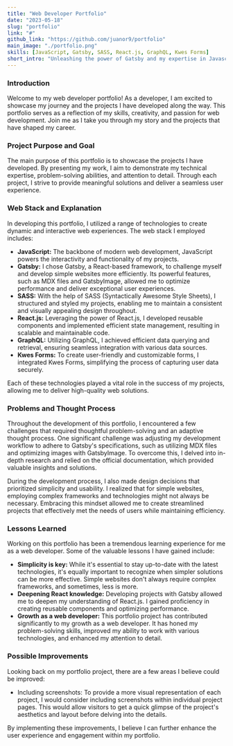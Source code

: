 ---
title: "Web Developer Portfolio"
date: "2023-05-18"
slug: "portfolio"
link: "#"
github_link: "https://github.com/juanor9/portfolio"
main_image: "./portfolio.png"
skills: [JavaScript, Gatsby, SASS, React.js, GraphQL, Kwes Forms]
short_intro: "Unleashing the power of Gatsby and my expertise in Javascript, Gatsby, SASS, and responsive web design. Step into a visually captivating world where innovation meets stunning aesthetics, showcasing my skills as a frontend developer."
---
### Introduction

Welcome to my web developer portfolio! As a developer, I am excited to showcase my journey and the projects I have developed along the way. This portfolio serves as a reflection of my skills, creativity, and passion for web development. Join me as I take you through my story and the projects that have shaped my career.

### Project Purpose and Goal

The main purpose of this portfolio is to showcase the projects I have developed. By presenting my work, I aim to demonstrate my technical expertise, problem-solving abilities, and attention to detail. Through each project, I strive to provide meaningful solutions and deliver a seamless user experience.

### Web Stack and Explanation

In developing this portfolio, I utilized a range of technologies to create dynamic and interactive web experiences. The web stack I employed includes:

- **JavaScript:** The backbone of modern web development, JavaScript powers the interactivity and functionality of my projects.
- **Gatsby:** I chose Gatsby, a React-based framework, to challenge myself and develop simple websites more efficiently. Its powerful features, such as MDX files and GatsbyImage, allowed me to optimize performance and deliver exceptional user experiences.
- **SASS:** With the help of SASS (Syntactically Awesome Style Sheets), I structured and styled my projects, enabling me to maintain a consistent and visually appealing design throughout.
- **React.js:** Leveraging the power of React.js, I developed reusable components and implemented efficient state management, resulting in scalable and maintainable code.
- **GraphQL:** Utilizing GraphQL, I achieved efficient data querying and retrieval, ensuring seamless integration with various data sources.
- **Kwes Forms:** To create user-friendly and customizable forms, I integrated Kwes Forms, simplifying the process of capturing user data securely.

Each of these technologies played a vital role in the success of my projects, allowing me to deliver high-quality web solutions.

### Problems and Thought Process

Throughout the development of this portfolio, I encountered a few challenges that required thoughtful problem-solving and an adaptive thought process. One significant challenge was adjusting my development workflow to adhere to Gatsby's specifications, such as utilizing MDX files and optimizing images with GatsbyImage. To overcome this, I delved into in-depth research and relied on the official documentation, which provided valuable insights and solutions.

During the development process, I also made design decisions that prioritized simplicity and usability. I realized that for simple websites, employing complex frameworks and technologies might not always be necessary. Embracing this mindset allowed me to create streamlined projects that effectively met the needs of users while maintaining efficiency.

### Lessons Learned

Working on this portfolio has been a tremendous learning experience for me as a web developer. Some of the valuable lessons I have gained include:

- **Simplicity is key:** While it's essential to stay up-to-date with the latest technologies, it's equally important to recognize when simpler solutions can be more effective. Simple websites don't always require complex frameworks, and sometimes, less is more.
- **Deepening React knowledge:** Developing projects with Gatsby allowed me to deepen my understanding of React.js. I gained proficiency in creating reusable components and optimizing performance.
- **Growth as a web developer:** This portfolio project has contributed significantly to my growth as a web developer. It has honed my problem-solving skills, improved my ability to work with various technologies, and enhanced my attention to detail.

### Possible Improvements

Looking back on my portfolio project, there are a few areas I believe could be improved:

- Including screenshots: To provide a more visual representation of each project, I would consider including screenshots within individual project pages. This would allow visitors to get a quick glimpse of the project's aesthetics and layout before delving into the details.

By implementing these improvements, I believe I can further enhance the user experience and engagement within my portfolio.
